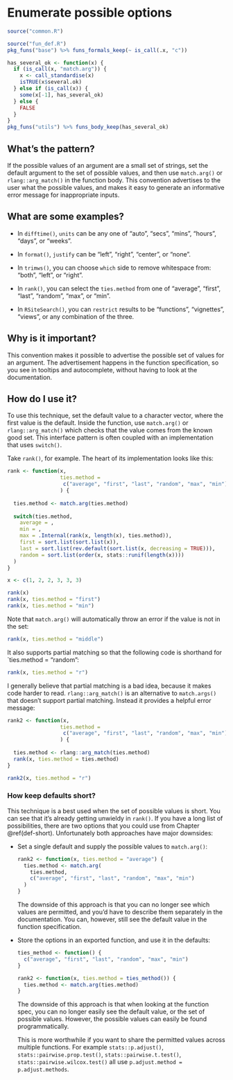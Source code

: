 # Enumerate possible options {#def-enum}

```r
source("common.R")
```

```r
source("fun_def.R")
pkg_funs("base") %>% funs_formals_keep(~ is_call(.x, "c"))

has_several_ok <- function(x) {
  if (is_call(x, "match.arg")) {
    x <- call_standardise(x)
    isTRUE(x$several.ok)
  } else if (is_call(x)) {
    some(x[-1], has_several_ok)
  } else {
    FALSE
  }
}
pkg_funs("utils") %>% funs_body_keep(has_several_ok)
```

## What's the pattern?

If the possible values of an argument are a small set of strings, set the default argument to the set of possible values, and then use `match.arg()` or `rlang::arg_match()` in the function body. This convention advertises to the user what the possible values, and makes it easy to generate an informative error message for inappropriate inputs.

## What are some examples?

* In `difftime()`, `units` can be any one of "auto", "secs", "mins", 
  "hours", "days", or "weeks".

* In `format()`, `justify` can be "left", "right", "center", or "none".

* In `trimws()`, you can choose `which` side to remove whitespace from:
  "both", "left", or "right".

* In `rank()`, you can select the `ties.method` from one of "average",
  "first", "last", "random", "max", or "min". 
  
* In `RSiteSearch()`, you can `restrict` results to be "functions", 
  "vignettes", "views", or any combination of the three.

## Why is it important?

This convention makes it possible to advertise the possible set of values for an argument. The advertisement happens in the function specification, so you see in tooltips and autocomplete, without having to look at the documentation.

## How do I use it?

To use this technique, set the default value to a character vector, where the first value is the default. Inside the function, use `match.arg()` or `rlang::arg_match()` which checks that the value comes from the known good set. This interface pattern is often coupled with an implementation that uses `switch()`.

Take `rank()`, for example. The heart of its implementation looks like this:

```r
rank <- function(x, 
                 ties.method = 
                  c("average", "first", "last", "random", "max", "min")
                 ) {
  
  ties.method <- match.arg(ties.method)
  
  switch(ties.method, 
    average = , 
    min = , 
    max = .Internal(rank(x, length(x), ties.method)), 
    first = sort.list(sort.list(x)),
    last = sort.list(rev.default(sort.list(x, decreasing = TRUE))), 
    random = sort.list(order(x, stats::runif(length(x))))
  )
}

x <- c(1, 2, 2, 3, 3, 3)

rank(x)
rank(x, ties.method = "first")
rank(x, ties.method = "min")
```

Note that `match.arg()` will automatically throw an error if the value is not in the set:

```r
rank(x, ties.method = "middle")
```

It also supports partial matching so that the following code is shorthand for `ties.method = "random":

```r
rank(x, ties.method = "r")
```

I generally believe that partial matching is a bad idea, because it makes code harder to read. `rlang::arg_match()` is an alternative to `match.args()` that doesn't support partial matching. Instead it provides a helpful error message:

```r
rank2 <- function(x, 
                 ties.method = 
                  c("average", "first", "last", "random", "max", "min")
                 ) {
  
  ties.method <- rlang::arg_match(ties.method)
  rank(x, ties.method = ties.method)
}

rank2(x, ties.method = "r")
```

### How keep defaults short?

This technique is a best used when the set of possible values is short. You can see that it's already getting unwieldy in `rank()`. If you have a long list of possibilities, there are two options that you could use from Chapter \@ref(def-short). Unfortunately both approaches have major downsides:

*   Set a single default and supply the possible values to `match.arg()`:

    ```r
    rank2 <- function(x, ties.method = "average") {
      ties.method <- match.arg(
        ties.method, 
        c("average", "first", "last", "random", "max", "min")
      )
    }
    ```
    
    The downside of this approach is that you can no longer see which values 
    are permitted, and you'd have to describe them separately in the 
    documentation. You can, however, still see the default value in the 
    function specification.

*   Store the options in an exported function, and use it in the defaults:
  
    ```r
    ties_method <- function() {
      c("average", "first", "last", "random", "max", "min")
    }
    
    rank2 <- function(x, ties.method = ties_method()) {
      ties.method <- match.arg(ties.method)
    }
    ```
    
    The downside of this approach is that when looking at the function spec, 
    you can no longer easily see the default value, or the set of possible
    values. However, the possible values can easily be found programmatically.
    
    This is more worthwhile if you want to share the permitted values across 
    multiple functions. For example `stats::p.adjust()`, 
    `stats::pairwise.prop.test()`, `stats::pairwise.t.test()`, 
    `stats::pairwise.wilcox.test()` all use 
    `p.adjust.method = p.adjust.methods`.
